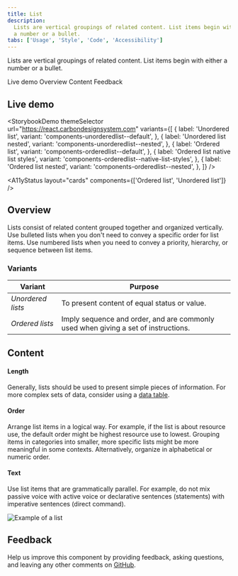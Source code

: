 ```yaml
---
title: List
description:
  Lists are vertical groupings of related content. List items begin with either
  a number or a bullet.
tabs: ['Usage', 'Style', 'Code', 'Accessibility']
---
```



<PageDescription>

Lists are vertical groupings of related content. List items begin with either a
number or a bullet.

</PageDescription>

<AnchorLinks>

<AnchorLink>Live demo</AnchorLink>
<AnchorLink>Overview</AnchorLink>
<AnchorLink>Content</AnchorLink>
<AnchorLink>Feedback</AnchorLink>

</AnchorLinks>

## Live demo

<StorybookDemo
  themeSelector
  url="https://react.carbondesignsystem.com"
  variants={[
    {
      label: 'Unordered list',
      variant: 'components-unorderedlist--default',
    },
    {
      label: 'Unordered list nested',
      variant: 'components-unorderedlist--nested',
    },
    {
      label: 'Ordered list',
      variant: 'components-orderedlist--default',
    },
    {
      label: 'Ordered list native list styles',
      variant: 'components-orderedlist--native-list-styles',
    },
    {
      label: 'Ordered list nested',
      variant: 'components-orderedlist--nested',
    },
  ]}
/>

<A11yStatus layout="cards" components={['Ordered list', 'Unordered list']} />

## Overview

Lists consist of related content grouped together and organized vertically. Use
bulleted lists when you don't need to convey a specific order for list items.
Use numbered lists when you need to convey a priority, hierarchy, or sequence
between list items.

### Variants

| Variant           | Purpose                                                                            |
| ----------------- | ---------------------------------------------------------------------------------- |
| _Unordered lists_ | To present content of equal status or value.                                       |
| _Ordered lists_   | Imply sequence and order, and are commonly used when giving a set of instructions. |

## Content

#### Length

Generally, lists should be used to present simple pieces of information. For
more complex sets of data, consider using a
[data table](/components/data-table/usage).

#### Order

Arrange list items in a logical way. For example, if the list is about resource
use, the default order might be highest resource use to lowest. Grouping items
in categories into smaller, more specific lists might be more meaningful in some
contexts. Alternatively, organize in alphabetical or numeric order.

#### Text

Use list items that are grammatically parallel. For example, do not mix passive
voice with active voice or declarative sentences (statements) with imperative
sentences (direct command).

<Row>
<Column colLg={8}>

![Example of a list](images/list-usage-1.png)

</Column>
</Row>

## Feedback

Help us improve this component by providing feedback, asking questions, and
leaving any other comments on
[GitHub](https://github.com/carbon-design-system/carbon-website/issues/new?assignees=&labels=feedback&template=feedback.md).
